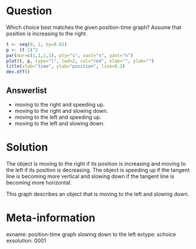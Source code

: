Question
========
Which choice best matches the given position-time graph? 
Assume that position is increasing to the right.

```r
t <- seq(0, 1, by=0.01)
p <- (t-1)^2
par(mar=c(1,1,1,1), pty="s", xaxt="n", yaxt="n")
plot(t, p, type="l", lwd=2, col="red", xlab="", ylab="")
title(xlab="time", ylab="position", line=0.2)
dev.off()
```

Answerlist
----------
* moving to the right and speeding up.
* moving to the right and slowing down.
* moving to the left and speeding up.
* moving to the left and slowing down.


Solution
========
The object is moving to the right if its position is increasing and moving to the left if its position is decreasing. 
The object is speeding up if the tangent line is becoming more vertical and slowing down if the tangent line is becoming more horizontal.

This graph describes an object that is moving to the left and slowing down.

Meta-information
================
exname: position-time graph slowing down to the left
extype: schoice
exsolution: 0001
